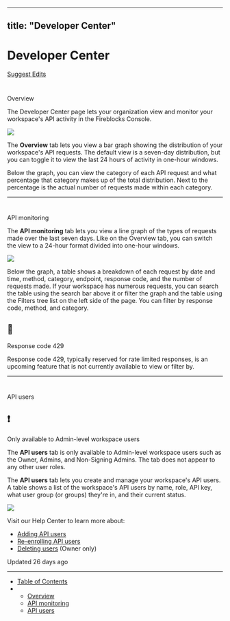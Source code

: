 ---
  title: "Developer Center"
  ---
  
  # Developer Center

[Suggest Edits](/edit/developer-center)

# 

Overview

[](#overview)

The Developer Center page lets your organization view and monitor your workspace's API activity in the Fireblocks Console.

![](https://files.readme.io/bd0e69d-developer-center-page-main.png)

The **Overview** tab lets you view a bar graph showing the distribution of your workspace's API requests. The default view is a seven-day distribution, but you can toggle it to view the last 24 hours of activity in one-hour windows.

Below the graph, you can view the category of each API request and what percentage that category makes up of the total distribution. Next to the percentage is the actual number of requests made within each category.

  

* * *

  

# 

API monitoring

[](#api-monitoring)

The **API monitoring** tab lets you view a line graph of the types of requests made over the last seven days. Like on the Overview tab, you can switch the view to a 24-hour format divided into one-hour windows.

![](https://files.readme.io/40ad36c-developer-center-page-api-monitoring.png)

Below the graph, a table shows a breakdown of each request by date and time, method, category, endpoint, response code, and the number of requests made. If your workspace has numerous requests, you can search the table using the search bar above it or filter the graph and the table using the Filters tree list on the left side of the page. You can filter by response code, method, and category.

<Info>

## 📘

Response code 429

Response code 429, typically reserved for rate limited responses, is an upcoming feature that is not currently available to view or filter by.

</Info>  
  

* * *

  

# 

API users

[](#api-users)

<Warning>

## ❗️

Only available to Admin-level workspace users

The **API users** tab is only available to Admin-level workspace users such as the Owner, Admins, and Non-Signing Admins. The tab does not appear to any other user roles.

</Warning>

The **API users** tab lets you create and manage your workspace's API users. A table shows a list of the workspace's API users by name, role, API key, what user group (or groups) they're in, and their current status.

![](https://files.readme.io/2fc4d18-developer-center-apiuser.png)

Visit our Help Center to learn more about:

*   [Adding API users](https://support.fireblocks.io/hc/en-us/articles/4407823826194-Adding-new-API-users)
*   [Re-enrolling API users](https://support.fireblocks.io/hc/en-us/articles/4412016177554-Re-enrolling-API-users)
*   [Deleting users](https://support.fireblocks.io/hc/en-us/articles/4404971260050-Deleting-Users) (Owner only)

Updated 26 days ago

* * *

*   [Table of Contents](#)
*   *   [Overview](#overview)
    *   [API monitoring](#api-monitoring)
    *   [API users](#api-users)